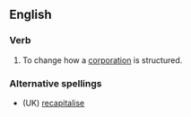 ==English==

===Verb===
{{en-verb|recapitalizes|recapitalizing|recapitalized|recapitalized}}

# To change how a [[corporation]] is structured.

===Alternative spellings===
* (UK) [[recapitalise]]